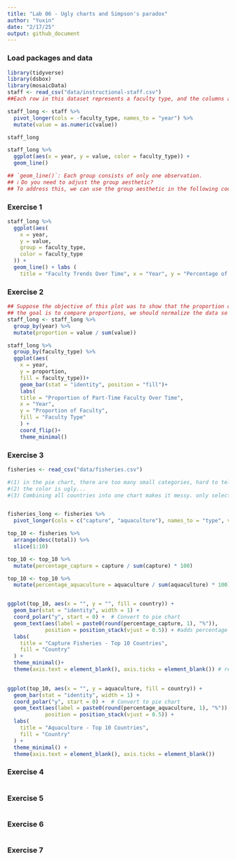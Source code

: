 ```yaml
---
title: "Lab 06 - Ugly charts and Simpson's paradox"
author: "Yuxin"
date: "2/17/25"
output: github_document
---
```


### Load packages and data

```r
library(tidyverse) 
library(dsbox)
library(mosaicData) 
staff <- read_csv("data/instructional-staff.csv")
##Each row in this dataset represents a faculty type, and the columns are the years for which we have data. The values are percentage of hires of that type of faculty for each year.
```

```r
staff_long <- staff %>%
  pivot_longer(cols = -faculty_type, names_to = "year") %>%
  mutate(value = as.numeric(value))

staff_long
```
```r
staff_long %>%
  ggplot(aes(x = year, y = value, color = faculty_type)) +
  geom_line()

## `geom_line()`: Each group consists of only one observation.
## ℹ Do you need to adjust the group aesthetic?
## To address this, we can use the group aesthetic in the following code.
```
### Exercise 1
```r
staff_long %>%
  ggplot(aes(
    x = year,
    y = value,
    group = faculty_type,
    color = faculty_type
  )) +
  geom_line() + labs (
    title = "Faculty Trends Over Time", x = "Year", y = "Percentage of Hires") +   theme_minimal()
```



### Exercise 2
```r
## Suppose the objective of this plot was to show that the proportion of part-time faculty have gone up over time compared to other instructional staff types.
## the goal is to compare proportions, we should normalize the data so that each year sums to 100%.
staff_long <- staff_long %>%
  group_by(year) %>%
  mutate(proportion = value / sum(value))

staff_long %>%
  group_by(faculty_type) %>%
  ggplot(aes(
    x = year,
    y = proportion,
    fill = faculty_type))+
    geom_bar(stat = "identity", position = "fill")+
    labs(
    title = "Proportion of Part-Time Faculty Over Time",
    x = "Year",
    y = "Proportion of Faculty",
    fill = "Faculty Type"
    ) +
    coord_flip()+
    theme_minimal()

```

### Exercise 3
```r
fisheries <- read_csv("data/fisheries.csv")

#(1) in the pie chart, there are too many small categories, hard to tell 
#(2) the color is ugly...
#(3) Combining all countries into one chart makes it messy. only select the top 10 countries to compare would be more clear 


fisheries_long <- fisheries %>%
  pivot_longer(cols = c("capture", "aquaculture"), names_to = "type", values_to = "value")

top_10 <- fisheries %>%
  arrange(desc(total)) %>%
  slice(1:10)

top_10 <- top_10 %>%
  mutate(percentage_capture = capture / sum(capture) * 100)

top_10 <- top_10 %>%
  mutate(percentage_aquaculture = aquaculture / sum(aquaculture) * 100)


ggplot(top_10, aes(x = "", y = "", fill = country)) +
  geom_bar(stat = "identity", width = 1) +
  coord_polar("y", start = 0) +  # Convert to pie chart
  geom_text(aes(label = paste0(round(percentage_capture, 1), "%")), 
            position = position_stack(vjust = 0.5)) + #adds percentage labels      inside the chart.
  labs(
    title = "Capture Fisheries - Top 10 Countries",
    fill = "Country"
  ) +
  theme_minimal()+
  theme(axis.text = element_blank(), axis.ticks = element_blank()) # removes x- and y-axis text/ticks.
  

ggplot(top_10, aes(x = "", y = aquaculture, fill = country)) +
  geom_bar(stat = "identity", width = 1) +
  coord_polar("y", start = 0) +  # Convert to pie chart
  geom_text(aes(label = paste0(round(percentage_aquaculture, 1), "%")), 
            position = position_stack(vjust = 0.5)) +
  labs(
    title = "Aquaculture - Top 10 Countries",
    fill = "Country"
  ) +
  theme_minimal() +
  theme(axis.text = element_blank(), axis.ticks = element_blank())


```

### Exercise 4
```r

```

### Exercise 5
```r

```


### Exercise 6
```r

```


### Exercise 7
```r

```

